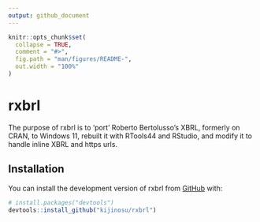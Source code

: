 ```yaml
---
output: github_document
---
```


<!-- README.md is generated from README.Rmd. Please edit that file -->

```r
knitr::opts_chunk$set(
  collapse = TRUE,
  comment = "#>",
  fig.path = "man/figures/README-",
  out.width = "100%"
)
```

# rxbrl

<!-- badges: start -->
<!-- badges: end -->

The purpose of rxbrl is to 'port' Roberto Bertolusso's XBRL, formerly on CRAN, 
to Windows 11, rebuilt it with RTools44 and RStudio, and modify it to handle
inline XBRL and https urls. 

## Installation

You can install the development version of rxbrl from [GitHub](https://github.com/) with:

``` r
# install.packages("devtools")
devtools::install_github("kijinosu/rxbrl")
```


